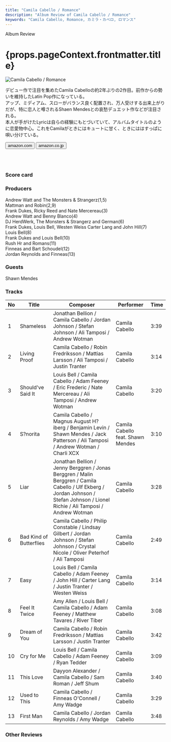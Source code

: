```yaml
---
title: "Camila Cabello / Romance"
description: "Album Review of Camila Cabello / Romance"
keywords: "Camila Cabello, Romance, カミラ・カベロ, ロマンス"
---
```






<p className="largeP">Album Review</p>
<h1 className="h1--no--margin">{props.pageContext.frontmatter.title}</h1>
<Row  className="image-card-group">
	<Column colMd={"3"} colLg={"4"} noGutterMdLeft="">
       <ImageCard>

![Camila Cabello / Romance](../../images/cd/camilacabello2L.jpg)

</ImageCard>
	</Column>
	<Column colMd={"4"} colLg={"8"} noGutterMdLeft="">
	<p>
	デビュー作で注目を集めたCamila Cabelloの約2年ぶりの2作目。前作からの勢いを維持したLatin Pop作になっている。
	<br/>アップ、ミディアム、スローがバランス良く配置され、万人受けする出来上がりだが、特に恋人と噂されるShaen Mendesとの哀愁デュエット作などが注目される。
	<br/>本人が手がけたLyricは自らの経験にもとづいていて、アルバムタイトルのように恋愛物中心。これをCamilaがときにはキュートに甘く、ときにははすっぱに唄い分けている。
	</p>
	<div>
	  <Button className="button-right-mergin"  href="https://amzn.to/2TUwuOS" kind="primary" size="small" renderIcon={ArrowUpRight24}>
      amazon.com
    </Button>
    <Button className="button-right-mergin"  href="https://amzn.to/2ZPYfff" kind="secondary" size="small" renderIcon={ArrowUpRight24}>
      amazon.co.jp
    </Button>
	</div>
	<a style="display:inline-block;overflow:hidden;background:url(https://linkmaker.itunes.apple.com/ja-jp/lockup.svg?releaseDate=2019-12-06T00:00:00Z&kind=album&bubble=apple_music&style=mono-black) no-repeat;width:180px;height:45px;" href="https://geo.music.apple.com/us/album/romance/1487577356?mt=1&app=music&ls=1&at=11lcug"></a>
	<a style="display:inline-block;overflow:hidden;background:url(https://linkmaker.itunes.apple.com/ja-jp/badge-lrg.svg?releaseDate=2019-12-06T00:00:00Z&kind=album&bubble=itunes_music) no-repeat;width:140px;height:45px;" href="https://geo.music.apple.com/us/album/romance/1487577356?app=itunes&at=11lcug"></a>
	</Column>
</Row>
<Row >
	<Column colMd={"4"} colLg={"4"} noGutterMdLeft="">
<div>
  <h3>Score card</h3>
	<SliderJS1 value="5" />
  <SliderJS2 value="2" />
	<SliderJS3 value="1" />
  <SliderJS4 value="8" />
</div>
</Column>
<Column colMd={"8"} colLg={"8"} noGutterMdLeft="">
<div>
<h3>Producers</h3>
<p>Andrew Watt and The Monsters &amp; Strangerz(1,5)
	<br/>Mattman and Robin(2,9)
	<br/>Frank Dukes, Ricky Reed and Nate Mercereau(3)
	<br/>Andrew Watt and Benny Blanco(4)
	<br/>DJ HerdWerk, The Monsters &amp; Strangerz and German(6)
	<br/>Frank Dukes, Louis Bell, Westen Weiss Carter Lang and John Hill(7)
	<br/>Louis Bell(8)
	<br/>Frank Dukes and Louis Bell(10)
	<br/>Rush Hr and Romans(11)
	<br/>Finneas and Bart Schoudel(12)
	<br/>Jordan Reynolds and Finneas(13)
</p>
<h3>Guests</h3>
<p>Shawn Mendes
</p>
</div>
</Column>
</Row>

<h3>Tracks</h3>

| No  | Title                   | Composer                                                                                                                                                                          | Performer                         | Time |
| --- | ----------------------- | --------------------------------------------------------------------------------------------------------------------------------------------------------------------------------- | --------------------------------- | ---- |
| 1   | Shameless               | Jonathan Bellion / Camila Cabello / Jordan Johnson / Stefan Johnson / Ali Tamposi / Andrew Wotman                                                                                 | Camila Cabello                    | 3:39 |
| 2   | Living Proof            | Camila Cabello / Robin Fredriksson / Mattias Larsson / Ali Tamposi / Justin Tranter                                                                                               | Camila Cabello                    | 3:14 |
| 3   | Should've Said It       | Louis Bell / Camila Cabello / Adam Feeney / Eric Frederic / Nate Mercereau / Ali Tamposi / Andrew Wotman                                                                          | Camila Cabello                    | 3:20 |
| 4   | S?norita                | Camila Cabello / Magnus August H?iberg / Benjamin Levin / Shawn Mendes / Jack Patterson / Ali Tamposi / Andrew Wotman / Charli XCX                                                | Camila Cabello feat. Shawn Mendes | 3:10 |
| 5   | Liar                    | Jonathan Bellion / Jenny Berggren / Jonas Berggren / Malin Berggren / Camila Cabello / Ulf Ekberg / Jordan Johnson / Stefan Johnson / Lionel Richie / Ali Tamposi / Andrew Wotman | Camila Cabello                    | 3:28 |
| 6   | Bad Kind of Butterflies | Camila Cabello / Philip Constable / Lindsay Gilbert / Jordan Johnson / Stefan Johnson / Crystal Nicole / Oliver Peterhof / Ali Tamposi                                            | Camila Cabello                    | 2:49 |
| 7   | Easy                    | Louis Bell / Camila Cabello / Adam Feeney / John Hill / Carter Lang / Justin Tranter / Westen Weiss                                                                               | Camila Cabello                    | 3:14 |
| 8   | Feel It Twice           | Amy Allen / Louis Bell / Camila Cabello / Adam Feeney / Matthew Tavares / River Tiber                                                                                             | Camila Cabello                    | 3:08 |
| 9   | Dream of You            | Camila Cabello / Robin Fredriksson / Mattias Larsson / Justin Tranter                                                                                                             | Camila Cabello                    | 3:42 |
| 10  | Cry for Me              | Louis Bell / Camila Cabello / Adam Feeney / Ryan Tedder                                                                                                                           | Camila Cabello                    | 3:09 |
| 11  | This Love               | Dayyon Alexander / Camila Cabello / Sam Roman / Jeff Shum                                                                                                                         | Camila Cabello                    | 3:40 |
| 12  | Used to This            | Camila Cabello / Finneas O'Connell / Amy Wadge                                                                                                                                    | Camila Cabello                    | 3:29 |
| 13  | First Man               | Camila Cabello / Jordan Reynolds / Amy Wadge                                                                                                                                      | Camila Cabello                    | 3:48 |

<h3>Other Reviews</h3>

<Row>
  <Column colMd={3} colLg={3} noGutterMdLeft>
    <Review1 />
  </Column>
</Row>
